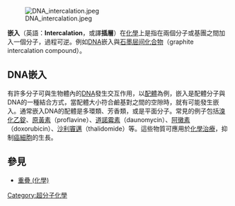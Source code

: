 [[File:DNA_intercalation.jpeg|thumb]]

'''嵌入'''（英語：'''Intercalation'''，或譯'''插層'''）在[[化學|化學]]上是指在兩個分子或基團之間加入一個分子，過程可逆。例如[[DNA|DNA]]嵌入與[[石墨层间化合物|石墨层间化合物]]（graphite intercalation compound）。

==DNA嵌入==
有許多分子可與生物體內的[[DNA|DNA]]發生交互作用，以[[配體_(生物化學)|配體]]為例，嵌入是配體分子與DNA的一種結合方式，當配體大小符合鹼基對之間的空隙時，就有可能發生嵌入。通常嵌入DNA的配體是多環類、芳香類，或是平面分子。常見的例子包括[[溴化乙錠|溴化乙錠]]、[[原黃素|原黃素]]（proflavine）、[[道諾霉素|道諾霉素]]（daunomycin）、[[阿黴素|阿黴素]]（doxorubicin）、[[沙利竇邁|沙利竇邁]]（thalidomide）等。這些物質可應用於[[化學治療|化學治療]]，抑制[[癌細胞|癌細胞]]的生長。

== 參見 ==
* [[重疊_(化學)|重疊 (化學)]]

{{化学键和分子间作用力}}

[[Category:超分子化學|Category:超分子化學]]